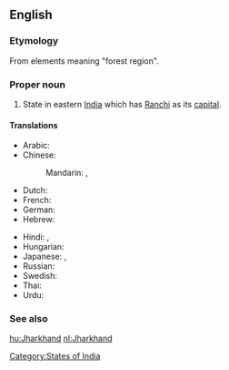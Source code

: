 ==English==
{{wikipedia}}

===Etymology===
From elements meaning "forest region".

===Proper noun===
{{en-proper-noun}}

# State in eastern [[India]] which has [[Ranchi]] as its [[capital]].

====Translations====
{{trans-top|state in eastern India}}
* Arabic: {{t|ar|جهارخاند|m|tr=jarkhaand}}
* Chinese:
*: Mandarin: {{t|cmn|恰爾康得邦|sc=Hani}},  {{t|cmn|恰尔康得邦|tr=Qià'ěrkāngde-bāng|sc=Hani}}
* Dutch: {{t+|nl|Jharkhand}}
* French: {{t-|fr|Jharkhand|m}}
* German: {{t-|de|Jharkhand|n}}
* Hebrew: {{t|he|ג'הרקאנד}}
{{trans-mid}}
* Hindi: {{t|hi|झारखंड|tr=jhārkhaṇḍ|xs=Hindi}},  {{t|hi|झारखण्ड|tr=jhārkhaṇḍ|xs=Hindi}}
* Hungarian: {{t+|hu|Dzshárkhand}}
* Japanese: {{t|ja|ジャールカンド州|tr=Jārukando-shū}},  {{t|ja|ジャールカンド|tr=Jārukando}}
* Russian: {{t|ru|Джаркханд|m|tr=Džarkxánd}}
* Swedish: {{t-|sv|Jharkhand}}
* Thai: {{t|th|รัฐฌาร์ขัณฑ์|tr=rát chaa-kăn}}
* Urdu: {{t|ur|جھارکھنڈ|xs=Urdu}}
{{trans-bottom}}

===See also===
{{list|en|states of India}}

[[Category:States of India]]

[[hu:Jharkhand]]
[[nl:Jharkhand]]